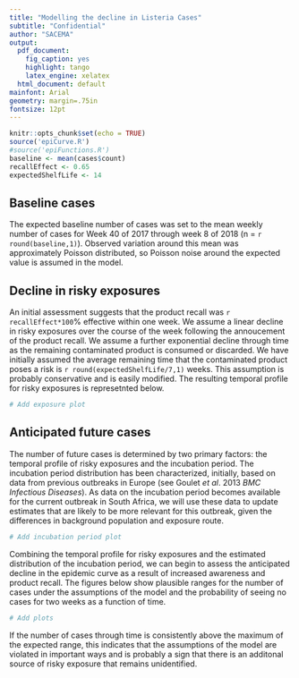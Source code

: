 ```yaml
---
title: "Modelling the decline in Listeria Cases"
subtitle: "Confidential"
author: "SACEMA"
output: 
  pdf_document:
    fig_caption: yes
    highlight: tango
    latex_engine: xelatex
  html_document: default
mainfont: Arial
geometry: margin=.75in
fontsize: 12pt
---
```


```r
knitr::opts_chunk$set(echo = TRUE)
source('epiCurve.R')
#source('epiFunctions.R')
baseline <- mean(cases$count)
recallEffect <- 0.65
expectedShelfLife <- 14
```

## Baseline cases

The expected baseline number of cases was set to the mean weekly number of cases for Week 40 of 2017 through week 8 of 2018 (n = `r round(baseline,1)`). Observed variation around this mean was approximately Poisson distributed, so Poisson noise around the expected value is assumed in the model.

## Decline in risky exposures

An initial assessment suggests that the product recall was `r recallEffect*100`\% effective within one week. We assume a linear decline in risky exposures over the course of the week following the annoucement of the product recall. We assume a further exponential decline through time as the remaining contaminated product is consumed or discarded. We have initially assumed the average remaining time that the contaminated product poses a risk is `r round(expectedShelfLife/7,1)` weeks. This assumption is probably conservative and is easily modified. The resulting temporal profile for risky exposures is represetnted below.

```r
# Add exposure plot
```

## Anticipated future cases

The number of future cases is determined by two primary factors: the temporal profile of risky exposures and the incubation period. The incubation period distribution has been characterized, initially, based on data from previous outbreaks in Europe (see Goulet _et al_. 2013 _BMC Infectious Diseases_). As data on the incubation period becomes available for the current outbreak in South Africa, we will use these data to update estimates that are likely to be more relevant for this outbreak, given the differences in background population and exposure route.

```r
# Add incubation period plot
```

Combining the temporal profile for risky exposures and the estimated distribution of the incubation period, we can begin to assess the anticipated decline in the epidemic curve as a result of increased awareness and product recall. The figures below show plausible ranges for the number of cases under the assumptions of the model and the probability of seeing no cases for two weeks as a function of time.

```r
# Add plots
```

If the number of cases through time is consistently above the maximum of the expected range, this indicates that the assumptions of the model are violated in important ways and is probably a sign that there is an additonal source of risky exposure that remains unidentified.